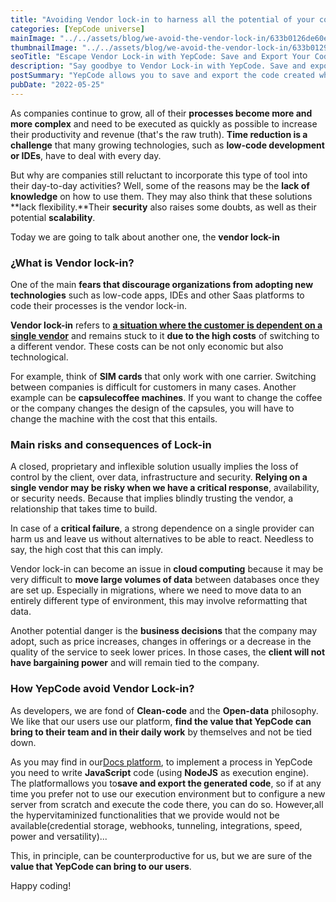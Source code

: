 ```yaml
---
title: "Avoiding Vendor lock-in to harness all the potential of your code"
categories: [YepCode universe]
mainImage: "../../assets/blog/we-avoid-the-vendor-lock-in/633b0126de60e69ec18349a0_Avoid-Vendor-lock-in.webp"
thumbnailImage: "../../assets/blog/we-avoid-the-vendor-lock-in/633b0129e9bf11a9ec513e7b_Avoid-Vendor-lock-in.webp"
seoTitle: "Escape Vendor Lock-in with YepCode: Save and Export Your Code Effortlessly"
description: "Say goodbye to Vendor Lock-in with YepCode. Save and export the code you create, ensuring that your hard work remains accessible and usable for the future."
postSummary: "YepCode allows you to save and export the code created when you finish a process avoiding the annoying Vendor Lock-in"
pubDate: "2022-05-25"
---
```


As companies continue to grow, all of their **processes become more and more complex** and need to be executed as quickly as possible to increase their productivity and revenue (that's the raw truth). **Time reduction is a challenge** that many growing technologies, such as **low-code development or IDEs**, have to deal with every day.

But why are companies still reluctant to incorporate this type of tool into their day-to-day activities? Well, some of the reasons may be the **lack of knowledge** on how to use them. They may also think that these solutions **lack flexibility.**Their **security** also raises some doubts, as well as their potential **scalability**.

Today we are going to talk about another one, the **vendor lock-in**

### **¿What is Vendor lock-in?**

One of the main **fears that discourage organizations from adopting new technologies** such as low-code apps, IDEs and other Saas platforms to code their processes is the vendor lock-in.

‍**Vendor lock-in** refers to [**a situation where the customer is dependent on a single vendor**](https://en.wikipedia.org/wiki/Vendor_lock-in) and remains stuck to it **due to the high costs** of switching to a different vendor. These costs can be not only economic but also technological.

For example, think of **SIM cards** that only work with one carrier. Switching between companies is difficult for customers in many cases. Another example can be **capsulecoffee machines**. If you want to change the coffee or the company changes the design of the capsules, you will have to change the machine with the cost that this entails.

### **Main risks and consequences of Lock-in**

A closed, proprietary and inflexible solution usually implies the loss of control by the client, over data, infrastructure and security. **Relying on a single vendor may be risky when we have a critical response**, availability, or security needs. Because that implies blindly trusting the vendor, a relationship that takes time to build.

In case of a **critical failure**, a strong dependence on a single provider can harm us and leave us without alternatives to be able to react. Needless to say, the high cost that this can imply.

Vendor lock-in can become an issue in **cloud computing** because it may be very difficult to **move large volumes of data** between databases once they are set up. Especially in migrations, where we need to move data to an entirely different type of environment, this may involve reformatting that data.

Another potential danger is the **business decisions** that the company may adopt, such as price increases, changes in offerings or a decrease in the quality of the service to seek lower prices. In those cases, the **client will not have bargaining power** and will remain tied to the company.

### **How YepCode avoid Vendor Lock-in?**

As developers, we are fond of **Clean-code** and the **Open-data** philosophy. We like that our users use our platform, **find the value that YepCode can bring to their team and in their daily work** by themselves and not be tied down.

As you may find in our[Docs platform](https://docs.yepcode.io/), to implement a process in YepCode you need to write **JavaScript** code (using **NodeJS** as execution engine). The platformallows you to**save and export the generated code**, so if at any time you prefer not to use our execution environment but to configure a new server from scratch and execute the code there, you can do so. However,all the hypervitaminized functionalities that we provide would not be available(credential storage, webhooks, tunneling, integrations, speed, power and versatility)...

This, in principle, can be counterproductive for us, but we are sure of the **value that YepCode can bring to our users**.

Happy coding!
